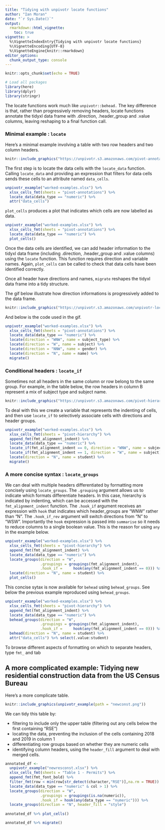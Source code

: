 ```yaml
---
title: "Tidying with unpivotr locate functions"
author: "Ian Moran"
date: "`r Sys.Date()`"
output:
  rmarkdown::html_vignette:
    toc: true
vignette: >
  %\VignetteIndexEntry{Tidying with unpivotr locate functions}
  %\VignetteEncoding{UTF-8}
  %\VignetteEngine{knitr::rmarkdown}
editor_options: 
  chunk_output_type: console
---
```


```r
knitr::opts_chunk$set(echo = TRUE)
```

```r
# Load all packages 
library(here)
library(dplyr)
library(stringr)
```

The locate functions work much like `unpivotr::behead.` The key difference is that, rather than progressively removing headers, locate functions annotate the tidyxl data frame with .direction, .header_group and .value columns, leaving reshaping to a final function call. 

### Minimal example : `locate` 

Here's a minimal example involving a table with two row headers and two column headers. 

```r
knitr::include_graphics("https://unpivotr.s3.amazonaws.com/pivot-annotations.png")
```

The first step is to locate the data cells with the `locate_data` function. Calling `locate_data` and providing an expression that filters for data cells sends these cells to an attribute named `data_cells`.  


```r
unpivotr_example("worked-examples.xlsx") %>% 
  xlsx_cells_fmt(sheets = "pivot-annotations") %>%
  locate_data(data_type == "numeric") %>% 
  attr("data_cells")
```

`plot_cells` produces a plot that indicates which cells are now labelled as data. 

```r
unpivotr_example("worked-examples.xlsx") %>% 
  xlsx_cells_fmt(sheets = "pivot-annotations") %>%
  locate_data(data_type == "numeric") %>% 
  plot_cells()
```

Once the data cells are identified, we can add header information to the tidyxl data frame (including .direction, .header_group and .value columns) using the `locate` function. This function requires direction and variable names. Again, `plot_cells` can be called to check that data cells have been identified correctly. 

Once all header have directions and names, `migrate` reshapes the tidyxl data frame into a tidy structure.

The gif below illustrate how direction informations is progressively added to the data frame. 

```r
knitr::include_graphics("https://unpivotr.s3.amazonaws.com/unpivotr-locate-demo-02.gif")
```

And below is the code used in the gif. 

```r
unpivotr_example("worked-examples.xlsx") %>%
  xlsx_cells_fmt(sheets = "pivot-annotations") %>%
  locate_data(data_type == "numeric") %>% 
  locate(direction = "WNW", name = subject_type) %>% 
  locate(direction = "W", name = subject) %>% 
  locate(direction = "NNW", name = gender) %>% 
  locate(direction = "N", name = name) %>% 
  migrate()
```


### Conditional headers : `locate_if` 

Sometimes not all headers in the same column or row belong to the same group. For example, in the table below, the  row headers in column B represent a mix of subject type and subject name. 

```r
knitr::include_graphics("https://unpivotr.s3.amazonaws.com/pivot-hierarchy.png")
```

To deal with this we create a variable that represents the indenting of cells, and then use  `locate_if` to selectively associate cells with directions and header groups.  

```r
unpivotr_example("worked-examples.xlsx") %>% 
  xlsx_cells_fmt(sheets = "pivot-hierarchy") %>%
  append_fmt(fmt_alignment_indent) %>%
  locate_data(data_type == "numeric") %>%
  locate_if(fmt_alignment_indent == 0, direction = "WNW", name = subject_type) %>% 
  locate_if(fmt_alignment_indent == 1, direction = "W", name = subject) %>% 
  locate(direction = "N", name = student) %>% 
  migrate()
```

### A more concise syntax : `locate_groups` 

We can deal with multiple headers differentiated by formatting more concisely using `locate_groups`. The `.grouping` argument allows us to indicate which formats differentiate headers. In this case, hierarchy is indicated by indenting, which can be accessed with the `fmt_alignment_indent` function. 
The `.hook_if` argument receives an expression with `hook` that indicates which header_groups are "WNW" rather than "N".  The `.hook_if_rev` argument will switch directions from "N" to "WSW". Importantly the `hook` expression is passed into `summarise` so it needs to reduce columns to a single boolean value. This is the reason for using `any` in the example below. 

```r
unpivotr_example("worked-examples.xlsx") %>%
  xlsx_cells_fmt(sheets = "pivot-hierarchy") %>%
  append_fmt(fmt_alignment_indent) %>% 
  locate_data(data_type == "numeric") %>%
  locate_groups(direction = "W",
                .groupings = groupings(fmt_alignment_indent),
                .hook_if =     hook(any(fmt_alignment_indent == 0))) %>%
  locate(direction = "N", name = student) %>% 
  plot_cells()
```

This concise sytax is now available for `behead` using `behead_groups`. See below the previous example reproduced using `behead_groups`.

```r
unpivotr_example("worked-examples.xlsx") %>%
  xlsx_cells_fmt(sheets = "pivot-hierarchy") %>%
  append_fmt(fmt_alignment_indent) %>% 
  locate_data(data_type == "numeric") %>%
  behead_groups(direction = "W",
                .groupings = groupings(fmt_alignment_indent),
                .hook_if =     hook(any(fmt_alignment_indent == 0))) %>% 
  behead(direction = "N", name = student) %>% 
  attr("data_cells") %>% select(.value:student)
```

To browse different aspects of formatting on which to separate headers, type `fmt_` and tab 

## A more complicated example: Tidying new residential construction data from the US Census Bureau

Here's a more complicate table.  
```r
knitr::include_graphics(unpivotr_example(path = "newconst.png"))
```

We can tidy this table by:

* filtering to include only the upper table (filtering out any cells below the first containing "RSE")
* locating the data, preventing the inclusion of the cells containing 2018 and 2019 in column 1
* differentiating row groups based on whether they are numeric cells
* identifying column headers, using the `header_fill` argument to deal with merged cells.

```r
annotated_df <- 
  unpivotr_example("newresconst.xlsx") %>% 
  xlsx_cells_fmt(sheets = "Table 1 - Permits") %>%
  append_fmt(fmt_font_bold) %>% 
  filter_fmt(row < min(row[str_detect(character,"RSE")],na.rm = TRUE)) %>% 
  locate_data(data_type == "numeric" & col > 1) %>%
  locate_groups(direction = "W", 
                .groupings = groupings(is.na(numeric)), 
                .hook_if = hook(any(data_type == "numeric"))) %>% 
  locate_groups(direction = "N", header_fill = "style")  
  
annotated_df %>% plot_cells()

annotated_df %>% migrate()
```








